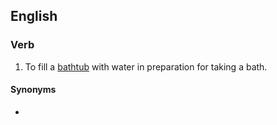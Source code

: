 ==English==

===Verb===
{{en-verb|run<,,ran,run> a bath}}

# To fill a [[bathtub]] with water in preparation for taking a bath.
#: {{ux|en|Never leave a child unattended when you are '''running''' them '''a bath'''.}}

====Synonyms====
* {{l|en|draw a bath}}